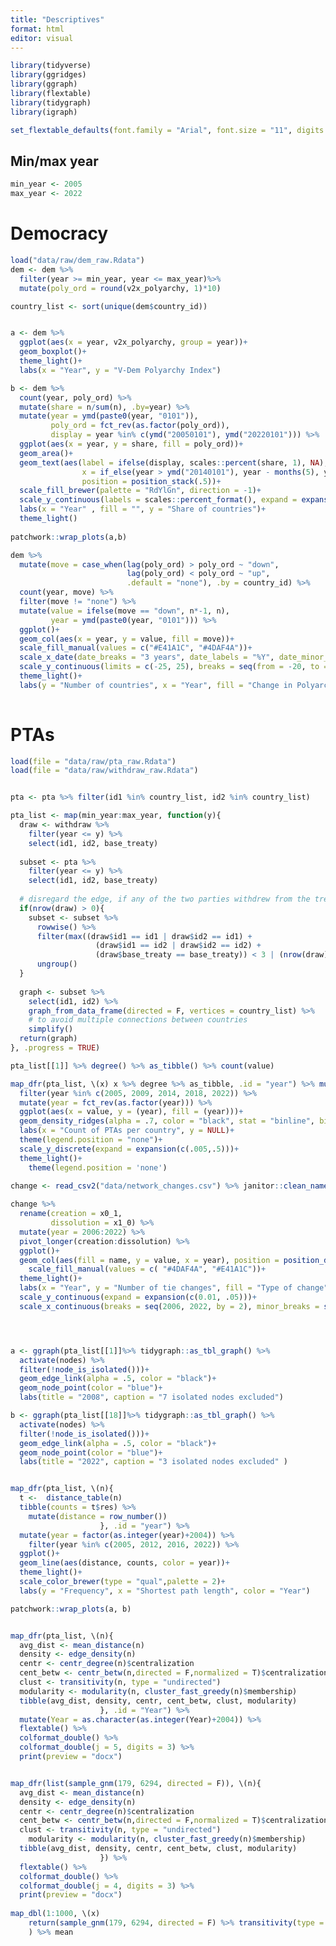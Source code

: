 ```yaml
---
title: "Descriptives"
format: html
editor: visual
---
```



```r
library(tidyverse)
library(ggridges)
library(ggraph)
library(flextable)
library(tidygraph)
library(igraph)

set_flextable_defaults(font.family = "Arial", font.size = "11", digits = 2)
```

## Min/max year
```r
min_year <- 2005
max_year <- 2022
```

# Democracy
```r
load("data/raw/dem_raw.Rdata")
dem <- dem %>% 
  filter(year >= min_year, year <= max_year)%>% 
  mutate(poly_ord = round(v2x_polyarchy, 1)*10)

country_list <- sort(unique(dem$country_id))


a <- dem %>% 
  ggplot(aes(x = year, v2x_polyarchy, group = year))+
  geom_boxplot()+
  theme_light()+
  labs(x = "Year", y = "V-Dem Polyarchy Index")

b <- dem %>% 
  count(year, poly_ord) %>% 
  mutate(share = n/sum(n), .by=year) %>% 
  mutate(year = ymd(paste0(year, "0101")), 
         poly_ord = fct_rev(as.factor(poly_ord)), 
         display = year %in% c(ymd("20050101"), ymd("20220101"))) %>% 
  ggplot(aes(x = year, y = share, fill = poly_ord))+
  geom_area()+
  geom_text(aes(label = ifelse(display, scales::percent(share, 1), NA), 
                x = if_else(year > ymd("20140101"), year - months(5), year + months(5))), 
                position = position_stack(.5))+
  scale_fill_brewer(palette = "RdYlGn", direction = -1)+
  scale_y_continuous(labels = scales::percent_format(), expand = expansion(c(0.02,0)))+
  labs(x = "Year" , fill = "", y = "Share of countries")+
  theme_light()
  
patchwork::wrap_plots(a,b)

dem %>% 
  mutate(move = case_when(lag(poly_ord) > poly_ord ~ "down", 
                          lag(poly_ord) < poly_ord ~ "up", 
                          .default = "none"), .by = country_id) %>% 
  count(year, move) %>% 
  filter(move != "none") %>% 
  mutate(value = ifelse(move == "down", n*-1, n), 
         year = ymd(paste0(year, "0101"))) %>% 
  ggplot()+
  geom_col(aes(x = year, y = value, fill = move))+
  scale_fill_manual(values = c("#E41A1C", "#4DAF4A"))+
  scale_x_date(date_breaks = "3 years", date_labels = "%Y", date_minor_breaks = "1 year")+
  scale_y_continuous(limits = c(-25, 25), breaks = seq(from = -20, to = 20, by= 10), labels = abs(seq(from = -20, to = 20, by= 10)))+
  theme_light()+
  labs(y = "Number of countries", x = "Year", fill = "Change in Polyarchy")
  

```


# PTAs
```r
load(file = "data/raw/pta_raw.Rdata")
load(file = "data/raw/withdraw_raw.Rdata")


pta <- pta %>% filter(id1 %in% country_list, id2 %in% country_list)

pta_list <- map(min_year:max_year, function(y){
  draw <- withdraw %>% 
    filter(year <= y) %>% 
    select(id1, id2, base_treaty)
  
  subset <- pta %>% 
    filter(year <= y) %>% 
    select(id1, id2, base_treaty)
  
  # disregard the edge, if any of the two parties withdrew from the treaty in the the given or a previous year
  if(nrow(draw) > 0){
    subset <- subset %>% 
      rowwise() %>% 
      filter(max((draw$id1 == id1 | draw$id2 == id1) + 
                   (draw$id1 == id2 | draw$id2 == id2) + 
                   (draw$base_treaty == base_treaty)) < 3 | (nrow(draw) == 0)) %>% 
      ungroup()
  }
  
  graph <- subset %>% 
    select(id1, id2) %>%
    graph_from_data_frame(directed = F, vertices = country_list) %>%
    # to avoid multiple connections between countries
    simplify() 
  return(graph)
}, .progress = TRUE) 

pta_list[[1]] %>% degree() %>% as_tibble() %>% count(value)

map_dfr(pta_list, \(x) x %>% degree %>% as_tibble, .id = "year") %>% mutate(year = as.numeric(year)+2004) %>% 
  filter(year %in% c(2005, 2009, 2014, 2018, 2022)) %>% 
  mutate(year = fct_rev(as.factor(year))) %>% 
  ggplot(aes(x = value, y = (year), fill = (year)))+
  geom_density_ridges(alpha = .7, color = "black", stat = "binline", bins = 20)+
  labs(x = "Count of PTAs per country", y = NULL)+
  theme(legend.position = "none")+
  scale_y_discrete(expand = expansion(c(.005,.5)))+
  theme_light()+
    theme(legend.position = 'none')
  
change <- read_csv2("data/network_changes.csv") %>% janitor::clean_names()

change %>% 
  rename(creation = x0_1, 
         dissolution = x1_0) %>% 
  mutate(year = 2006:2022) %>% 
  pivot_longer(creation:dissolution) %>% 
  ggplot()+
  geom_col(aes(fill = name, y = value, x = year), position = position_dodge())+
    scale_fill_manual(values = c( "#4DAF4A", "#E41A1C"))+
  theme_light()+
  labs(x = "Year", y = "Number of tie changes", fill = "Type of change")+
  scale_y_continuous(expand = expansion(c(0.01, .05)))+
  scale_x_continuous(breaks = seq(2006, 2022, by = 2), minor_breaks = seq(2005, 2022, by = 1))




a <- ggraph(pta_list[[1]]%>% tidygraph::as_tbl_graph() %>% 
  activate(nodes) %>% 
  filter(!node_is_isolated()))+
  geom_edge_link(alpha = .5, color = "black")+
  geom_node_point(color = "blue")+
  labs(title = "2008", caption = "7 isolated nodes excluded")

b <- ggraph(pta_list[[18]]%>% tidygraph::as_tbl_graph() %>% 
  activate(nodes) %>% 
  filter(!node_is_isolated()))+
  geom_edge_link(alpha = .5, color = "black")+
  geom_node_point(color = "blue")+
  labs(title = "2022", caption = "3 isolated nodes excluded" )


map_dfr(pta_list, \(n){
  t <-  distance_table(n)
  tibble(counts = t$res) %>% 
    mutate(distance = row_number()) 
                    }, .id = "year") %>% 
  mutate(year = factor(as.integer(year)+2004)) %>% 
    filter(year %in% c(2005, 2012, 2016, 2022)) %>% 
  ggplot()+
  geom_line(aes(distance, counts, color = year))+
  theme_light()+
  scale_color_brewer(type = "qual",palette = 2)+
  labs(y = "Frequency", x = "Shortest path length", color = "Year")

patchwork::wrap_plots(a, b)


map_dfr(pta_list, \(n){
  avg_dist <- mean_distance(n)
  density <- edge_density(n)
  centr <- centr_degree(n)$centralization
  cent_betw <- centr_betw(n,directed = F,normalized = T)$centralization
  clust <- transitivity(n, type = "undirected")
  modularity <- modularity(n, cluster_fast_greedy(n)$membership)
  tibble(avg_dist, density, centr, cent_betw, clust, modularity)
                    }, .id = "Year") %>% 
  mutate(Year = as.character(as.integer(Year)+2004)) %>% 
  flextable() %>% 
  colformat_double() %>% 
  colformat_double(j = 5, digits = 3) %>% 
  print(preview = "docx")


map_dfr(list(sample_gnm(179, 6294, directed = F)), \(n){
  avg_dist <- mean_distance(n)
  density <- edge_density(n)
  centr <- centr_degree(n)$centralization
  cent_betw <- centr_betw(n,directed = F,normalized = T)$centralization
  clust <- transitivity(n, type = "undirected")
    modularity <- modularity(n, cluster_fast_greedy(n)$membership)
  tibble(avg_dist, density, centr, cent_betw, clust, modularity)
                    }) %>% 
  flextable() %>% 
  colformat_double() %>% 
  colformat_double(j = 4, digits = 3) %>% 
  print(preview = "docx")
  
map_dbl(1:1000, \(x)
    return(sample_gnm(179, 6294, directed = F) %>% transitivity(type = "undirected"))
    ) %>% mean


```

